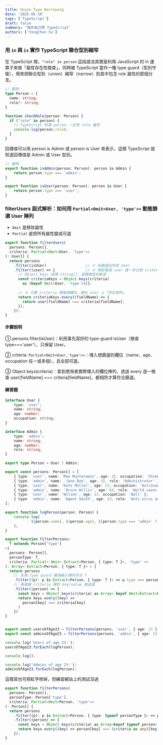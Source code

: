 ```yaml
---
title: Union Type Narrowing
date: '2025-05-10'
tags: ['TypeScript']  
draft: false
summary: '為你自己學 TypeScript'
authors: ['YongChen Su']
---
```


### 用 `in` 與 `is` 實作 TypeScript 聯合型別縮窄
在 TypeScript 裡，`"role" in person` 這段語法其實是利用 JavaScript 的 in 運算子來做「屬性存在性檢查」，同時被 TypeScript 當作一種 type guard（型別守衛），用來把聯合型別（union）縮窄（narrow）到其中包含 role 屬性的那個分支。

```typescript
// 範例
type Person = {
  name: string;
  role?: string;
}

function checkRole(person: Person) {
  if ("role" in person) {
    // TypeScript 知道 person 一定有 role 屬性
    console.log(person.role);
  }
}
```

回傳值可以用 person is Admin 或 person is User 來表示，這樣 TypeScript 就知道回傳值是 Admin 或 User 型別。
```typescript
// 範例
export function isAdmin(person: Person): person is Admin {
    return person.type === 'admin';
}

export function isUser(person: Person): person is User {
    return person.type === 'user';
}
```

### filterUsers 函式解析：如何用 `Partial<Omit<User, 'type'>>` 動態篩選 User 陣列
- `Omit` 是移除屬性
- `Partial` 是把所有屬性變成可選

```typescript
export function filterUsers(
  persons: Person[],
  criteria: Partial<Omit<User, 'type'>>
): User[] {
  return persons
    .filter(isUser)                  // ① 先篩選出所有 User
    .filter((user) => {              // ② 再對每個 user 進一步比對 criteria
      // Object.keys 回傳 string[]，這裡做型別斷言
      const criteriaKeys = Object.keys(criteria)
        as (keyof Omit<User, 'type'>)[];
      
      // ③ 只要 criteria 裡每個欄位，都在 user 上「完全相符」
      return criteriaKeys.every((fieldName) => {
        return user[fieldName] === criteria[fieldName];
      });
    });
}
```

#### 步驟說明
①	persons.filter(isUser)：利用事先寫好的 type-guard isUser（檢查 type==='user'），只保留 User。

②	criteria: `Partial<Omit<User,'type'>>`：傳入想篩選的欄位（name、age、occupation 任一或多個），且全部可選。

③	Object.keys(criteria)：拿到使用者實際傳入的欄位陣列，透過 every 逐一檢查 user[fieldName] === criteria[fieldName]，都相符才算符合篩選。

#### 練習題


```typescript
interface User {
    type: 'user';
    name: string;
    age: number;
    occupation: string;
}

interface Admin {
    type: 'admin';
    name: string;
    age: number;
    role: string;
}

export type Person = User | Admin;

export const persons: Person[] = [
    { type: 'user', name: 'Max Mustermann', age: 25, occupation: 'Chimney sweep' },
    { type: 'admin', name: 'Jane Doe', age: 32, role: 'Administrator' },
    { type: 'user', name: 'Kate Müller', age: 23, occupation: 'Astronaut' },
    { type: 'admin', name: 'Bruce Willis', age: 64, role: 'World saver' },
    { type: 'user', name: 'Wilson', age: 23, occupation: 'Ball' },
    { type: 'admin', name: 'Agent Smith', age: 23, role: 'Anti-virus engineer' }
];

export function logPerson(person: Person) {
    console.log(
        ` - ${person.name}, ${person.age}, ${person.type === 'admin' ? person.role : person.occupation}`
    );
}

export function filterPersons<
  T extends Person['type']
>(
  persons: Person[],
  personType: T,
  criteria: Partial< Omit< Extract<Person, { type: T }>, 'type' >>
): Array< Extract<Person, { type: T }> > {
  return persons
    // 先用 type guard 確保輸入陣列符合 T
    .filter((p): p is Extract<Person, { type: T }> => p.type === personType)
    // 再根據 criteria 裡的 key/value 做過濾
    .filter((person) => {
      const keys = Object.keys(criteria) as Array< keyof Omit<Extract<Person, { type: T }>, 'type'> >
      return keys.every((key) =>
        person[key] === criteria[key]
      )
    })
}


export const usersOfAge23 = filterPersons(persons, 'user', { age: 23 });
export const adminsOfAge23 = filterPersons(persons, 'admin', { age: 23 });

console.log('Users of age 23:');
usersOfAge23.forEach(logPerson);

console.log();

console.log('Admins of age 23:');
adminsOfAge23.forEach(logPerson);
```

這樣寫也可把紅字修掉，但練習網站上的測試沒過

```typescript
export function filterPersons(
  persons: Person[],
  personType: Person['type'],
  criteria: Partial<Omit<Person, 'type'>>
): Person[] {
  return persons
    .filter((p): p is Extract<Person, { type: typeof personType }> => p.type === personType)
    .filter((person) => {
      const keys = Object.keys(criteria) as Array<keyof typeof person>;
      return keys.every((key) => person[key] === (criteria as any)[key]);
    });
}
```

